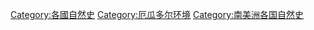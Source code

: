 [[Category:各國自然史|Category:各國自然史]]
[[Category:厄瓜多尔环境|Category:厄瓜多尔环境]]
[[Category:南美洲各国自然史|Category:南美洲各国自然史]]